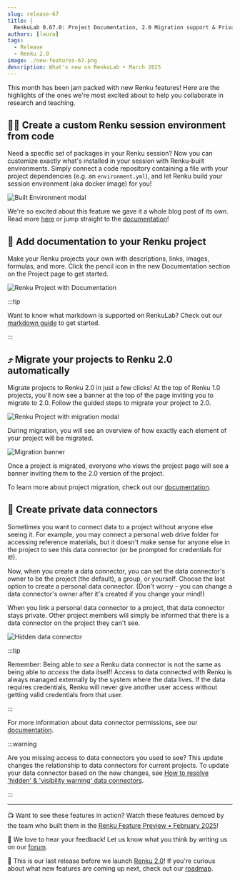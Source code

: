 ```yaml
---
slug: release-67
title: |
  RenkuLab 0.67.0: Project Documentation, 2.0 Migration support & Private Data Connectors
authors: [laura]
tags:
  - Release
  - Renku 2.0
image: ./new-features-67.png
description: What's new on RenkuLab • March 2025
---
```


This month has been jam packed with new Renku features! Here are the highlights of the ones we're
most excited about to help you collaborate in research and teaching.

<!-- truncate -->

## 🧑‍💻 Create a custom Renku session environment from code

Need a specific set of packages in your Renku session? Now you can customize exactly what's
installed in your session with Renku-built environments. Simply connect a code repository containing
a file with your project dependencies (e.g. an `environment.yml`), and let Renku build your session
environment (aka docker image) for you!

![Built Environment modal](../2025-03-28-built-envs/built-envs-modal.png)

We're so excited about this feature we gave it a whole blog post of its own. Read more
[here](../2025-03-28-built-envs/index.mdx) or jump straight to the [
documentation](https://renku.notion.site/How-to-create-a-custom-environment-from-a-code-repository-1960df2efafc801b88f6da59a0aa8234?pvs=21)!

## 📄 Add documentation to your Renku project

Make your Renku projects your own with descriptions, links, images, formulas, and more. Click the
pencil icon in the new Documentation section on the Project page to get started.

![Renku Project with Documentation](./documentation.png)

:::tip

Want to know what markdown is supported on RenkuLab? Check out our [markdown
guide](https://renku.notion.site/Writing-Documentation-in-Renku-Renku-s-Markdown-1a70df2efafc80329211c493917ff6e4?pvs=4)
to get started.

:::

## ⤴️ Migrate your projects to Renku 2.0 automatically

Migrate projects to Renku 2.0 in just a few clicks! At the top of Renku 1.0 projects, you'll now
see a banner at the top of the page inviting you to migrate to 2.0. Follow the guided steps to
migrate your project to 2.0.

![Renku Project with migration modal](./migration-banner.png)

During migration, you will see an overview of how exactly each element of your project will be
migrated.

![Migration banner](./migration-modal.png)

Once a project is migrated, everyone who views the project page will see a banner inviting them to
the 2.0 version of the project.

To learn more about project migration, check out our
[documentation](https://renku.notion.site/How-to-migrate-a-Renku-1-0-project-to-Renku-2-0-1ac0df2efafc80a88e58e2b3db035110?pvs=4).

## 🔐 Create private data connectors

Sometimes you want to connect data to a project without anyone else seeing it. For example, you may
connect a personal web drive folder for accessing reference materials, but it doesn't make sense for
anyone else in the project to see this data connector (or be prompted for credentials for it!).

Now, when you create a data connector, you can set the data connector's owner to be the project (the
default), a group, or yourself. Choose the last option to create a personal data connector. (Don't
worry - you can change a data connector's owner after it's created if you change your mind!)

When you link a personal data connector to a project, that data connector stays private. Other
project members will simply be informed that there is a data connector on the project they can't
see.

![Hidden data connector](./hidden-data-connector.png)

:::tip

Remember: Being able to _see_ a Renku data connector is not the same as being able to _access_ the
data itself! Access to data connected with Renku is always managed externally by the system where
the data lives. If the data requires credentials, Renku will never give another user access without
getting valid credentials from that user.

:::

For more information about data connector permissions, see our
[documentation](https://renku.notion.site/renku/Permissions-Roles-and-Access-0-67-0-13b0df2efafc803e9b57c30df1be6c0a?pvs=4).

:::warning

Are you missing access to data connectors you used to see? This update changes the relationship to
data connectors for current projects. To update your data connector based on the new changes, see
[How to resolve 'hidden' & 'visibility warning' data
connectors](https://renku.notion.site/renku/How-to-resolve-hidden-visibility-warning-data-connectors-1c40df2efafc80309c7bc5ab6b2891a3?pvs=4).

:::

---

📺 Want to see these features in action? Watch these features demoed by the team who built them in the
[Renku Feature Preview • February 2025](https://youtu.be/4k8I1a2C1Nc)!

💬 We love to hear your feedback! Let us know what you think by writing us on our
[forum](https://renku.discourse.group/).

🚀 This is our last release before we launch [Renku 2.0](../2025-01-15-early-access/index.mdx)! If
you're curious about what new features are coming up next, check out our
[roadmap](https://renku.notion.site/Roadmap-b1342b798b0141399dc39cb12afc60c9).
